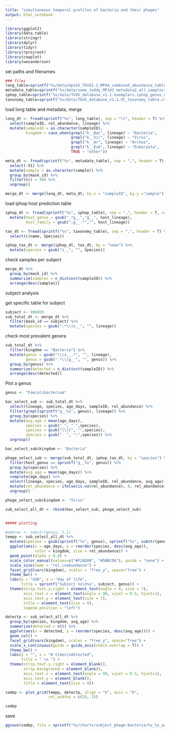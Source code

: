 ```yaml
---
title: "simultaneous temporal profiles of bacteria and their phages"
output: html_notebook
---
```


```r
library(ggplot2)
library(data.table)
library(stringr)
library(dplyr)
library(tidyr)
library(rprojroot)
library(cowplot)
library(wesanderson)
```

set paths and filenames

```r
### files
long_table=sprintf("%s/data/mp142_TGVG1.1_MPA4_combined_abundance_table_longform1.tsv", find_rstudio_root_file())
metadata_table=sprintf("%s/data/some_teddy_MP142_metadata2.all_samples1.delivery.csv", find_rstudio_root_file())
iphop_table=sprintf("%s/data/TGVG_database_v1.1.exemplars.iphop_genus_outputs1.filt.csv", find_rstudio_root_file())
taxonomy_table=sprintf("%s/data/TGVG_database_v1.1.VC_taxonomy_table.csv", find_rstudio_root_file())

```

load long table and metadata, merge

```r
long_dt <- fread(sprintf("%s", long_table), sep = "\t", header = T) %>%
  select(sampleID, rel_abundance, lineage) %>%
  mutate(sampleID = as.character(sampleID),
         kingdom = case_when(grepl("k__Bac", lineage) ~ "Bacteria", 
                             grepl("k__Vir", lineage) ~ "Virus",
                             grepl("k__Ar", lineage) ~ "Archea",
                             grepl("k__Euk", lineage) ~ "Eukaryota",
                             TRUE ~ "other"))

meta_dt <- fread(sprintf("%s", metadata_table), sep = ",", header = T) %>%
  select(-V1) %>%
  mutate(sample = as.character(sample)) %>%
  group_by(mask_id) %>%
  filter(n() > 30) %>%
  ungroup()

merge_dt <- merge(long_dt, meta_dt, by.x = "sampleID", by.y ="sample")

```

load iphop host prediction table
```r
iphop_dt <- fread(sprintf("%s", iphop_table), sep = ",", header = T, col.names = c("name", "AAI", "host_lineage", "confidence", "methods")) %>%
  mutate(host_genus = gsub(".*g__","g__", host_lineage),
         host_family = gsub(";g__.*","", host_lineage))

tax_dt <- fread(sprintf("%s", taxonomy_table), sep = ",", header = T) %>%
  select(c(name, Species))

iphop_tax_dt <- merge(iphop_dt, tax_dt, by = "name") %>%
  mutate(species = gsub("s__", "", Species))
```

check samples per subject
```r
merge_dt %>%
  group_by(mask_id) %>%
  summarize(samples = n_distinct(sampleID)) %>%
  arrange(desc(samples))
```


subject  analysis

get specific table for subject
```r
subject <- 906869
sub_total_dt <- merge_dt %>%
  filter(mask_id == subject) %>%
  mutate(species = gsub(".*\\|s__", "", lineage))
```

check most prevalent genera
```r
sub_total_dt %>% 
  filter(kingdom == "Bacteria") %>%
  mutate(genus = gsub("\\|s__.*", "", lineage),
         genus = gsub(".*\\|g__", "", genus)) %>%
  group_by(genus) %>%
  summarize(detected = n_distinct(sampleID)) %>%
  arrange(desc(detected))
```


Plot a genus
```r
genus <- "Faecalibacterium"

bac_select_sub <- sub_total_dt %>%
  select(lineage, species, age_days, sampleID, rel_abundance) %>%
  filter(grepl(sprintf("g__%s", genus), lineage)) %>%
  group_by(species) %>%
  mutate(avg_age = mean(age_days),
         species = gsub("_", " ",species),
         species = gsub("\\|t", "",species),
         species = gsub("  ", ":",species)) %>%
  ungroup()

bac_select_sub$kingdom <- "Bacteria"

phage_select_sub <- merge(sub_total_dt, iphop_tax_dt, by = "species") %>%
  filter(host_genus == sprintf("g__%s", genus)) %>%
  group_by(species) %>%
  mutate(avg_age = mean(age_days)) %>%
  complete(age_days) %>%
  select(lineage, species, age_days, sampleID, rel_abundance, avg_age) %>%
  mutate(rel_abundance = ifelse(is.na(rel_abundance), 0, rel_abundance)) %>%
  ungroup()

phage_select_sub$kingdom <- "Virus"

sub_select_all_dt <- rbind(bac_select_sub, phage_select_sub)


##### plotting

#abbrev <- substr(genus, 1,1)
tempp <- sub_select_all_dt %>%
  mutate(species = gsub(sprintf("%s", genus), sprintf("%s", substr(genus, 1,1)), species)) %>%
  ggplot(aes(x = age_days, y = reorder(species, desc(avg_age)), 
             color = kingdom, size = rel_abundance)) +
  geom_point(alpha = 0.8) +
  scale_color_manual(values=c("#F2AD00", "#5BBCD6"), guide = "none") +
  scale_size(name = "rel.\nabundance") +  
  facet_grid(vars(kingdom), scales = "free_y", space="free") +
  theme_bw() +
  labs(y = "SGB", x = "day of life",
       title = sprintf("Subject %s\n%s", subject, genus)) +
  theme(strip.text.y.right = element_text(angle = 0, size = 7),
        axis.text.x = element_text(angle = 90, vjust = 0.5, hjust=1),
        axis.text.y = element_text(size = 7),
        title = element_text(size = 9),
        legend.position = "left")

detectp <- sub_select_all_dt %>%
  group_by(species, kingdom, avg_age) %>%
  summarize(detected = n()) %>%
  ggplot(aes(x = detected, y = reorder(species, desc(avg_age)))) +
  geom_col() +
  facet_grid(vars(kingdom), scales = "free_y", space="free") +
  scale_x_continuous(guide = guide_axis(check.overlap = T)) +
  theme_bw() +
  labs(y = "", x = "# times\ndetected",
       title = " \n ") +
  theme(strip.text.y.right = element_blank(), 
        strip.background = element_blank(),
        axis.text.x = element_text(angle = 90, vjust = 0.5, hjust=1),
        axis.text.y = element_blank(),
        title = element_text(size = 9))

combp <- plot_grid(tempp, detectp, align = "h", axis = "b", 
                   rel_widths = c(20, 3))

combp 
```

save
```r
ggsave(combp, file = sprintf("%s/charts/subject_phage-bacteria/%s_%s_age_dotplot.pdf", find_rstudio_root_file(), subject, genus), width = 5, height = 5)
```





